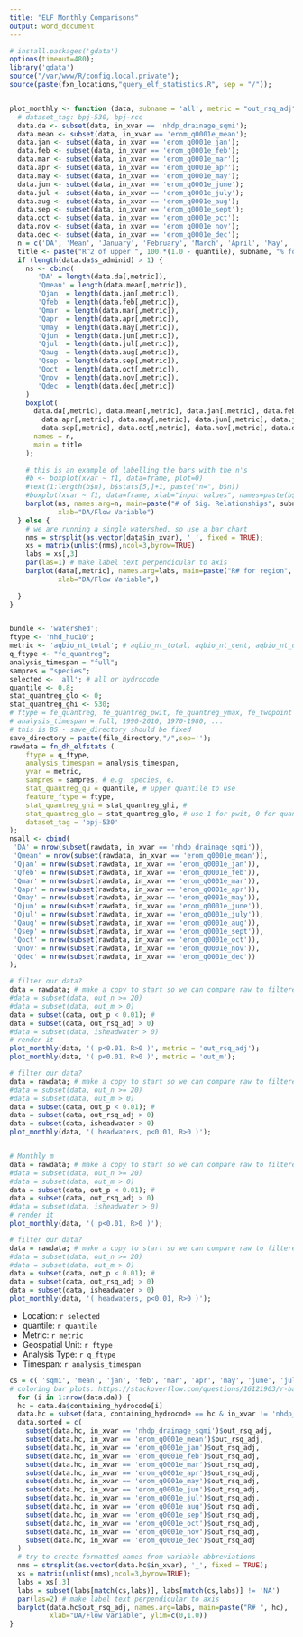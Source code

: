 ```yaml
---
title: "ELF Monthly Comparisons"
output: word_document
---
```


```r
# install.packages('gdata')
options(timeout=480);
library('gdata')
source("/var/www/R/config.local.private");
source(paste(fxn_locations,"query_elf_statistics.R", sep = "/")); 


plot_monthly <- function (data, subname = 'all', metric = "out_rsq_adj") {
  # dataset_tag: bpj-530, bpj-rcc
  data.da <- subset(data, in_xvar == 'nhdp_drainage_sqmi');
  data.mean <- subset(data, in_xvar == 'erom_q0001e_mean');
  data.jan <- subset(data, in_xvar == 'erom_q0001e_jan');
  data.feb <- subset(data, in_xvar == 'erom_q0001e_feb');
  data.mar <- subset(data, in_xvar == 'erom_q0001e_mar');
  data.apr <- subset(data, in_xvar == 'erom_q0001e_apr');
  data.may <- subset(data, in_xvar == 'erom_q0001e_may');
  data.jun <- subset(data, in_xvar == 'erom_q0001e_june');
  data.jul <- subset(data, in_xvar == 'erom_q0001e_july');
  data.aug <- subset(data, in_xvar == 'erom_q0001e_aug');
  data.sep <- subset(data, in_xvar == 'erom_q0001e_sept');
  data.oct <- subset(data, in_xvar == 'erom_q0001e_oct');
  data.nov <- subset(data, in_xvar == 'erom_q0001e_nov');
  data.dec <- subset(data, in_xvar == 'erom_q0001e_dec');
  n = c('DA', 'Mean', 'January', 'February', 'March', 'April', 'May', 'June', 'July', 'August', 'September', 'October', 'November', 'December')
  title <- paste("R^2 of upper ", 100.*(1.0 - quantile), subname, "% for \n", metric, " = f(DA), f(Qmean), f(Qjan),..., f(Qdec) for ", ftype);
  if (length(data.da$s_adminid) > 1) {
    ns <- cbind(
       'DA' = length(data.da[,metric]), 
       'Qmean' = length(data.mean[,metric]), 
       'Qjan' = length(data.jan[,metric]), 
       'Qfeb' = length(data.feb[,metric]),  
       'Qmar' = length(data.mar[,metric]),  
       'Qapr' = length(data.apr[,metric]),  
       'Qmay' = length(data.may[,metric]),  
       'Qjun' = length(data.jun[,metric]),  
       'Qjul' = length(data.jul[,metric]),  
       'Qaug' = length(data.aug[,metric]), 
       'Qsep' = length(data.sep[,metric]),  
       'Qoct' = length(data.oct[,metric]),  
       'Qnov' = length(data.nov[,metric]),  
       'Qdec' = length(data.dec[,metric])
    )
    boxplot(
      data.da[,metric], data.mean[,metric], data.jan[,metric], data.feb[,metric], data.mar[,metric], 
        data.apr[,metric], data.may[,metric], data.jun[,metric], data.jul[,metric], data.aug[,metric], 
        data.sep[,metric], data.oct[,metric], data.nov[,metric], data.dec[,metric],
      names = n, 
      main = title
    );
    
    # this is an example of labelling the bars with the n's
    #b <- boxplot(xvar ~ f1, data=frame, plot=0)
    #text(1:length(b$n), b$stats[5,]+1, paste("n=", b$n))
    #boxplot(xvar ~ f1, data=frame, xlab="input values", names=paste(b$names, "(n=", b$n, ")"))
    barplot(ns, names.arg=n, main=paste("# of Sig. Relationships", subname), 
            xlab="DA/Flow Variable")
  } else {
    # we are running a single watershed, so use a bar chart
    nms = strsplit(as.vector(data$in_xvar), '_', fixed = TRUE);
    xs = matrix(unlist(nms),ncol=3,byrow=TRUE)
    labs = xs[,3]
    par(las=1) # make label text perpendicular to axis
    barplot(data[,metric], names.arg=labs, main=paste("R# for region", selected), 
            xlab="DA/Flow Variable",)
    
  }
}


bundle <- 'watershed';
ftype <- 'nhd_huc10';
metric <- 'aqbio_nt_total'; # aqbio_nt_total, aqbio_nt_cent, aqbio_nt_darter, aqbio_nt_benins
q_ftype <- "fe_quantreg";
analysis_timespan = "full";
sampres = "species";
selected <- 'all'; # all or hydrocode
quantile <- 0.8;
stat_quantreg_glo <- 0; 
stat_quantreg_ghi <- 530; 
# ftype = fe_quantreg, fe_quantreg_pwit, fe_quantreg_ymax, fe_twopoint
# analysis_timespan = full, 1990-2010, 1970-1980, ...
# this is BS - save_directory should be fixed
save_directory = paste(file_directory,"/",sep='');
rawdata = fn_dh_elfstats (
    ftype = q_ftype,
    analysis_timespan = analysis_timespan,
    yvar = metric,
    sampres = sampres, # e.g. species, e.
    stat_quantreg_qu = quantile, # upper quantile to use
    feature_ftype = ftype,
    stat_quantreg_ghi = stat_quantreg_ghi, #
    stat_quantreg_glo = stat_quantreg_glo, # use 1 for pwit, 0 for quantreg
    dataset_tag = 'bpj-530'
);
nsall <- cbind(
 'DA' = nrow(subset(rawdata, in_xvar == 'nhdp_drainage_sqmi')),
 'Qmean' = nrow(subset(rawdata, in_xvar == 'erom_q0001e_mean')),
 'Qjan' = nrow(subset(rawdata, in_xvar == 'erom_q0001e_jan')),
 'Qfeb' = nrow(subset(rawdata, in_xvar == 'erom_q0001e_feb')),
 'Qmar' = nrow(subset(rawdata, in_xvar == 'erom_q0001e_mar')),
 'Qapr' = nrow(subset(rawdata, in_xvar == 'erom_q0001e_apr')),
 'Qmay' = nrow(subset(rawdata, in_xvar == 'erom_q0001e_may')),
 'Qjun' = nrow(subset(rawdata, in_xvar == 'erom_q0001e_june')),
 'Qjul' = nrow(subset(rawdata, in_xvar == 'erom_q0001e_july')),
 'Qaug' = nrow(subset(rawdata, in_xvar == 'erom_q0001e_aug')),
 'Qsep' = nrow(subset(rawdata, in_xvar == 'erom_q0001e_sept')),
 'Qoct' = nrow(subset(rawdata, in_xvar == 'erom_q0001e_oct')),
 'Qnov' = nrow(subset(rawdata, in_xvar == 'erom_q0001e_nov')),
 'Qdec' = nrow(subset(rawdata, in_xvar == 'erom_q0001e_dec'))
);

# filter our data?
data = rawdata; # make a copy to start so we can compare raw to filtered if desired
#data = subset(data, out_n >= 20)
#data = subset(data, out_m > 0)
data = subset(data, out_p < 0.01); # 
data = subset(data, out_rsq_adj > 0)
#data = subset(data, isheadwater > 0)
# render it
plot_monthly(data, '( p<0.01, R>0 )', metric = 'out_rsq_adj');
plot_monthly(data, '( p<0.01, R>0 )', metric = 'out_m');

# filter our data?
data = rawdata; # make a copy to start so we can compare raw to filtered if desired
#data = subset(data, out_n >= 20)
#data = subset(data, out_m > 0)
data = subset(data, out_p < 0.01); # 
data = subset(data, out_rsq_adj > 0)
data = subset(data, isheadwater > 0)
plot_monthly(data, '( headwaters, p<0.01, R>0 )');


# Monthly m
data = rawdata; # make a copy to start so we can compare raw to filtered if desired
#data = subset(data, out_n >= 20)
#data = subset(data, out_m > 0)
data = subset(data, out_p < 0.01); # 
data = subset(data, out_rsq_adj > 0)
#data = subset(data, isheadwater > 0)
# render it
plot_monthly(data, '( p<0.01, R>0 )');

# filter our data?
data = rawdata; # make a copy to start so we can compare raw to filtered if desired
#data = subset(data, out_n >= 20)
#data = subset(data, out_m > 0)
data = subset(data, out_p < 0.01); # 
data = subset(data, out_rsq_adj > 0)
data = subset(data, isheadwater > 0)
plot_monthly(data, '( headwaters, p<0.01, R>0 )');

```
* Location: `r selected`
* quantile: `r quantile`
* Metric: `r metric`
* Geospatial Unit: `r ftype`
* Analysis Type: `r q_ftype`
* Timespan: `r analysis_timespan`
```r
cs = c( 'sqmi', 'mean', 'jan', 'feb', 'mar', 'apr', 'may', 'june', 'july', 'aug', 'sept', 'oct', 'nov', 'dec');
# coloring bar plots: https://stackoverflow.com/questions/16121903/r-barplot-y-axis-scale-too-short
  for (i in 1:nrow(data.da)) {
  hc = data.da$containing_hydrocode[i]
  data.hc = subset(data, containing_hydrocode == hc & in_xvar != 'nhdp_drainage_sqkm')
  data.sorted = c(
    subset(data.hc, in_xvar == 'nhdp_drainage_sqmi')$out_rsq_adj,
    subset(data.hc, in_xvar == 'erom_q0001e_mean')$out_rsq_adj,
    subset(data.hc, in_xvar == 'erom_q0001e_jan')$out_rsq_adj,
    subset(data.hc, in_xvar == 'erom_q0001e_feb')$out_rsq_adj,
    subset(data.hc, in_xvar == 'erom_q0001e_mar')$out_rsq_adj,
    subset(data.hc, in_xvar == 'erom_q0001e_apr')$out_rsq_adj,
    subset(data.hc, in_xvar == 'erom_q0001e_may')$out_rsq_adj,
    subset(data.hc, in_xvar == 'erom_q0001e_jun')$out_rsq_adj,
    subset(data.hc, in_xvar == 'erom_q0001e_jul')$out_rsq_adj,
    subset(data.hc, in_xvar == 'erom_q0001e_aug')$out_rsq_adj,
    subset(data.hc, in_xvar == 'erom_q0001e_sep')$out_rsq_adj,
    subset(data.hc, in_xvar == 'erom_q0001e_oct')$out_rsq_adj,
    subset(data.hc, in_xvar == 'erom_q0001e_nov')$out_rsq_adj,
    subset(data.hc, in_xvar == 'erom_q0001e_dec')$out_rsq_adj
  )
  # try to create formatted names from variable abbreviations
  nms = strsplit(as.vector(data.hc$in_xvar), '_', fixed = TRUE);
  xs = matrix(unlist(nms),ncol=3,byrow=TRUE);
  labs = xs[,3]
  labs = subset(labs[match(cs,labs)], labs[match(cs,labs)] != 'NA')
  par(las=2) # make label text perpendicular to axis
  barplot(data.hc$out_rsq_adj, names.arg=labs, main=paste("R# ", hc), 
          xlab="DA/Flow Variable", ylim=c(0,1.0))
}
```